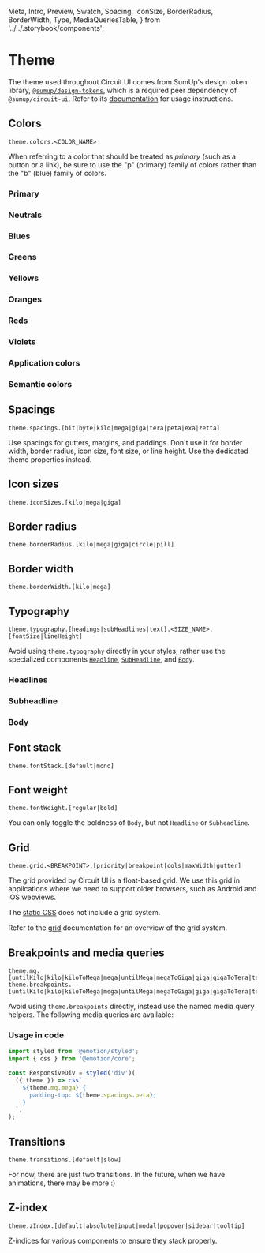   Meta,
  Intro,
  Preview,
  Swatch,
  Spacing,
  IconSize,
  BorderRadius,
  BorderWidth,
  Type,
  MediaQueriesTable,
} from '../../.storybook/components';

<Meta title="Features/Theme" />

# Theme

<Intro>

The theme used throughout Circuit UI comes from SumUp's design token library, [`@sumup/design-tokens`](Packages/design-tokens), which is a required peer dependency of `@sumup/circuit-ui`. Refer to its [documentation](Packages/design-tokens) for usage instructions.

</Intro>

## Colors

```
theme.colors.<COLOR_NAME>
```

When referring to a color that should be treated as _primary_ (such as a button or a link), be sure to use the "p" (primary) family of colors rather than the "b" (blue) family of colors.

### Primary

<Swatch colorName="p100" />
<Swatch colorName="p200" />
<Swatch colorName="p300" />
<Swatch colorName="p400" />
<Swatch colorName="p500" />
<Swatch colorName="p700" />
<Swatch colorName="p900" />

### Neutrals

<Swatch colorName="n100" />
<Swatch colorName="n200" />
<Swatch colorName="n300" />
<Swatch colorName="n500" />
<Swatch colorName="n700" />
<Swatch colorName="n800" />
<Swatch colorName="n900" />

### Blues

<Swatch colorName="b100" />
<Swatch colorName="b200" />
<Swatch colorName="b300" />
<Swatch colorName="b400" />
<Swatch colorName="b500" />
<Swatch colorName="b700" />
<Swatch colorName="b900" />

### Greens

<Swatch colorName="g100" />
<Swatch colorName="g200" />
<Swatch colorName="g300" />
<Swatch colorName="g500" />
<Swatch colorName="g700" />
<Swatch colorName="g900" />

### Yellows

<Swatch colorName="y100" />
<Swatch colorName="y200" />
<Swatch colorName="y300" />
<Swatch colorName="y500" />
<Swatch colorName="y700" />
<Swatch colorName="y900" />

### Oranges

<Swatch colorName="o100" />
<Swatch colorName="o200" />
<Swatch colorName="o300" />
<Swatch colorName="o500" />
<Swatch colorName="o700" />
<Swatch colorName="o900" />

### Reds

<Swatch colorName="r100" />
<Swatch colorName="r200" />
<Swatch colorName="r300" />
<Swatch colorName="r500" />
<Swatch colorName="r700" />
<Swatch colorName="r900" />

### Violets

<Swatch colorName="v100" />
<Swatch colorName="v200" />
<Swatch colorName="v300" />
<Swatch colorName="v500" />
<Swatch colorName="v700" />
<Swatch colorName="v900" />

### Application colors

<Swatch colorName="bodyBg" />
<Swatch colorName="bodyColor" />
<Swatch colorName="shadow" />
<Swatch colorName="overlay" />

### Semantic colors

<Swatch colorName="danger" />
<Swatch colorName="success" />
<Swatch colorName="warning" />

## Spacings

```
theme.spacings.[bit|byte|kilo|mega|giga|tera|peta|exa|zetta]
```

Use spacings for gutters, margins, and paddings. Don't use it for border width, border radius, icon size, font size, or line height. Use the dedicated theme properties instead.

<Preview>
  <Spacing spacingName="bit" />
  <Spacing spacingName="byte" />
  <Spacing spacingName="kilo" />
  <Spacing spacingName="mega" />
  <Spacing spacingName="giga" />
  <Spacing spacingName="tera" />
  <Spacing spacingName="peta" />
  <Spacing spacingName="exa" />
  <Spacing spacingName="zetta" />
</Preview>

## Icon sizes

```
theme.iconSizes.[kilo|mega|giga]
```

<Preview>
  <IconSize size="kilo" />
  <IconSize size="mega" />
  <IconSize size="giga" />
</Preview>

## Border radius

```
theme.borderRadius.[kilo|mega|giga|circle|pill]
```

<Preview>
  <BorderRadius size="kilo" />
  <BorderRadius size="mega" />
  <BorderRadius size="giga" />
  <BorderRadius size="circle" />
  <BorderRadius size="pill" style={{ height: '16px' }} />
</Preview>

## Border width

```
theme.borderWidth.[kilo|mega]
```

<Preview>
  <BorderWidth size="kilo" />
  <BorderWidth size="mega" />
</Preview>

## Typography

```
theme.typography.[headings|subHeadlines|text].<SIZE_NAME>.[fontSize|lineHeight]
```

Avoid using `theme.typography` directly in your styles, rather use the specialized components [`Headline`](Typography/Headline/Base), [`SubHeadline`](Typography/SubHeadline/Base), and [`Body`](Typography/Body/Base).

### Headlines

<Preview>
  <Type size="zetta" component={Headline} name="headings" />
  <Type size="exa" component={Headline} name="headings" />
  <Type size="peta" component={Headline} name="headings" />
  <Type size="tera" component={Headline} name="headings" />
  <Type size="giga" component={Headline} name="headings" />
  <Type size="mega" component={Headline} name="headings" />
  <Type size="kilo" component={Headline} name="headings" />
</Preview>

### Subheadline

<Preview>
  <Type size="mega" component={SubHeadline} name="subHeadlines" />
  <Type size="kilo" component={SubHeadline} name="subHeadlines" />
</Preview>

### Body

<Preview>
  <Type size="giga" component={Body} name="text" />
  <Type size="mega" component={Body} name="text" />
  <Type size="kilo" component={Body} name="text" />
</Preview>

## Font stack

```
theme.fontStack.[default|mono]
```

## Font weight

```
theme.fontWeight.[regular|bold]
```

You can only toggle the boldness of `Body`, but not `Headline` or `Subheadline`.

<Preview>
  <Type size="mega" bold component={Body} fontWeight="bold" name="text" />
  <Type size="mega" component={Body} fontWeight="regular" name="text" />
</Preview>

## Grid

```
theme.grid.<BREAKPOINT>.[priority|breakpoint|cols|maxWidth|gutter]
```

The grid provided by Circuit UI is a float-based grid. We use
this grid in applications where we need to support older browsers, such as Android and iOS webviews.

The [static CSS](Features/Static-CSS) does not include a grid system.

Refer to the [grid](Layout/Grid) documentation for an overview of the grid system.

## Breakpoints and media queries

```
theme.mq.[untilKilo|kilo|kiloToMega|mega|untilMega|megaToGiga|giga|gigaToTera|tera]
theme.breakpoints.[untilKilo|kilo|kiloToMega|mega|untilMega|megaToGiga|giga|gigaToTera|tera]
```

Avoid using `theme.breakpoints` directly, instead use the named media query helpers. The following media queries are available:

<MediaQueriesTable />

### Usage in code

```js
import styled from '@emotion/styled';
import { css } from '@emotion/core';

const ResponsiveDiv = styled('div')(
  ({ theme }) => css`
    ${theme.mq.mega} {
      padding-top: ${theme.spacings.peta};
    }
  `,
);
```

## Transitions

```
theme.transitions.[default|slow]
```

For now, there are just two transitions. In the future, when we
have animations, there may be more :)

## Z-index

```
theme.zIndex.[default|absolute|input|modal|popover|sidebar|tooltip]
```

Z-indices for various components to ensure they stack properly.
